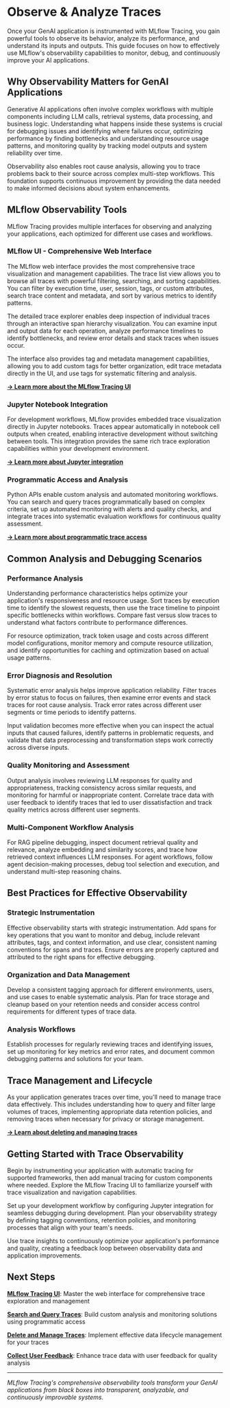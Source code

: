
# Observe & Analyze Traces

<DatabricksCallout docsPath="/mlflow3/genai/tracing/observe-with-traces/index" />

Once your GenAI application is instrumented with MLflow Tracing, you gain powerful tools to observe its behavior, analyze its performance, and understand its inputs and outputs. This guide focuses on how to effectively use MLflow's observability capabilities to monitor, debug, and continuously improve your AI applications.

## Why Observability Matters for GenAI Applications

Generative AI applications often involve complex workflows with multiple components including LLM calls, retrieval systems, data processing, and business logic. Understanding what happens inside these systems is crucial for debugging issues and identifying where failures occur, optimizing performance by finding bottlenecks and understanding resource usage patterns, and monitoring quality by tracking model outputs and system reliability over time.

Observability also enables root cause analysis, allowing you to trace problems back to their source across complex multi-step workflows. This foundation supports continuous improvement by providing the data needed to make informed decisions about system enhancements.

## MLflow Observability Tools

MLflow Tracing provides multiple interfaces for observing and analyzing your applications, each optimized for different use cases and workflows.

### MLflow UI - Comprehensive Web Interface

The MLflow web interface provides the most comprehensive trace visualization and management capabilities. The trace list view allows you to browse all traces with powerful filtering, searching, and sorting capabilities. You can filter by execution time, user, session, tags, or custom attributes, search trace content and metadata, and sort by various metrics to identify patterns.

The detailed trace explorer enables deep inspection of individual traces through an interactive span hierarchy visualization. You can examine input and output data for each operation, analyze performance timelines to identify bottlenecks, and review error details and stack traces when issues occur.

The interface also provides tag and metadata management capabilities, allowing you to add custom tags for better organization, edit trace metadata directly in the UI, and use tags for systematic filtering and analysis.

[**→ Learn more about the MLflow Tracing UI**](/genai/tracing/observe-with-traces/ui)

### Jupyter Notebook Integration

For development workflows, MLflow provides embedded trace visualization directly in Jupyter notebooks. Traces appear automatically in notebook cell outputs when created, enabling interactive development without switching between tools. This integration provides the same rich trace exploration capabilities within your development environment.

[**→ Learn more about Jupyter integration**](/genai/tracing/observe-with-traces/ui#jupyter-notebook-integration)

### Programmatic Access and Analysis

Python APIs enable custom analysis and automated monitoring workflows. You can search and query traces programmatically based on complex criteria, set up automated monitoring with alerts and quality checks, and integrate traces into systematic evaluation workflows for continuous quality assessment.

[**→ Learn more about programmatic trace access**](/genai/tracing/search-traces)

## Common Analysis and Debugging Scenarios

### Performance Analysis

Understanding performance characteristics helps optimize your application's responsiveness and resource usage. Sort traces by execution time to identify the slowest requests, then use the trace timeline to pinpoint specific bottlenecks within workflows. Compare fast versus slow traces to understand what factors contribute to performance differences.

For resource optimization, track token usage and costs across different model configurations, monitor memory and compute resource utilization, and identify opportunities for caching and optimization based on actual usage patterns.

### Error Diagnosis and Resolution

Systematic error analysis helps improve application reliability. Filter traces by error status to focus on failures, then examine error events and stack traces for root cause analysis. Track error rates across different user segments or time periods to identify patterns.

Input validation becomes more effective when you can inspect the actual inputs that caused failures, identify patterns in problematic requests, and validate that data preprocessing and transformation steps work correctly across diverse inputs.

### Quality Monitoring and Assessment

Output analysis involves reviewing LLM responses for quality and appropriateness, tracking consistency across similar requests, and monitoring for harmful or inappropriate content. Correlate trace data with user feedback to identify traces that led to user dissatisfaction and track quality metrics across different user segments.

### Multi-Component Workflow Analysis

For RAG pipeline debugging, inspect document retrieval quality and relevance, analyze embedding and similarity scores, and trace how retrieved context influences LLM responses. For agent workflows, follow agent decision-making processes, debug tool selection and execution, and understand multi-step reasoning chains.

## Best Practices for Effective Observability

### Strategic Instrumentation

Effective observability starts with strategic instrumentation. Add spans for key operations that you want to monitor and debug, include relevant attributes, tags, and context information, and use clear, consistent naming conventions for spans and traces. Ensure errors are properly captured and attributed to the right spans for effective debugging.

### Organization and Data Management

Develop a consistent tagging approach for different environments, users, and use cases to enable systematic analysis. Plan for trace storage and cleanup based on your retention needs and consider access control requirements for different types of trace data.

### Analysis Workflows

Establish processes for regularly reviewing traces and identifying issues, set up monitoring for key metrics and error rates, and document common debugging patterns and solutions for your team.

## Trace Management and Lifecycle

As your application generates traces over time, you'll need to manage trace data effectively. This includes understanding how to query and filter large volumes of traces, implementing appropriate data retention policies, and removing traces when necessary for privacy or storage management.

[**→ Learn about deleting and managing traces**](/genai/tracing/observe-with-traces/delete-traces)

## Getting Started with Trace Observability

Begin by instrumenting your application with automatic tracing for supported frameworks, then add manual tracing for custom components where needed. Explore the MLflow Tracing UI to familiarize yourself with trace visualization and navigation capabilities.

Set up your development workflow by configuring Jupyter integration for seamless debugging during development. Plan your observability strategy by defining tagging conventions, retention policies, and monitoring processes that align with your team's needs.

Use trace insights to continuously optimize your application's performance and quality, creating a feedback loop between observability data and application improvements.

## Next Steps

**[MLflow Tracing UI](/genai/tracing/observe-with-traces/ui)**: Master the web interface for comprehensive trace exploration and management

**[Search and Query Traces](/genai/tracing/search-traces)**: Build custom analysis and monitoring solutions using programmatic access

**[Delete and Manage Traces](/genai/tracing/observe-with-traces/delete-traces)**: Implement effective data lifecycle management for your traces

**[Collect User Feedback](/genai/tracing/collect-user-feedback)**: Enhance trace data with user feedback for quality analysis

---

*MLflow Tracing's comprehensive observability tools transform your GenAI applications from black boxes into transparent, analyzable, and continuously improvable systems.*